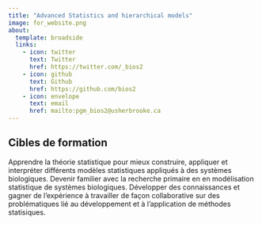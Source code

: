 ```yaml
---
title: "Advanced Statistics and hierarchical models"
image: for_website.png
about:
  template: broadside
  links:
    - icon: twitter
      text: Twitter
      href: https://twitter.com/_bios2
    - icon: github
      text: Github
      href: https://github.com/bios2
    - icon: envelope
      text: email
      href: mailto:pgm_bios2@usherbrooke.ca
---
```


## Cibles de formation

Apprendre la théorie statistique pour mieux construire, appliquer et interpréter différents
modèles statistiques appliqués à des systèmes biologiques. Devenir familier avec
la recherche primaire en en modélisation statistique de systèmes biologiques. Développer
des connaissances et gagner de l’expérience à travailler de façon collaborative sur
des problématiques lié au développement et à l’application de méthodes statisiques.